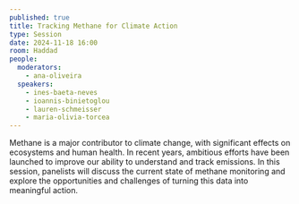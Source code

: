 ```yaml
---
published: true
title: Tracking Methane for Climate Action
type: Session
date: 2024-11-18 16:00
room: Haddad
people:
  moderators:
    - ana-oliveira
  speakers:
    - ines-baeta-neves
    - ioannis-binietoglou
    - lauren-schmeisser
    - maria-olivia-torcea
---
```

Methane is a major contributor to climate change, with significant effects on ecosystems and human health. In recent years, ambitious efforts have been launched to improve our ability to understand and track emissions. In this session, panelists will discuss the current state of methane monitoring and explore the opportunities and challenges of turning this data into meaningful action.